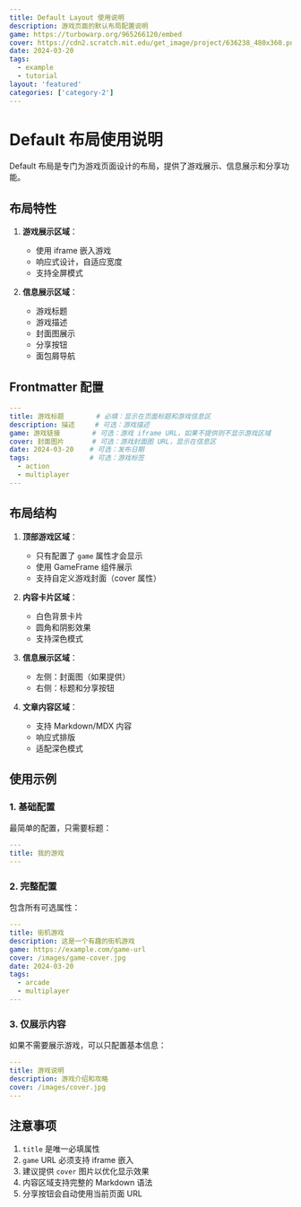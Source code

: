 ```yaml
---
title: Default Layout 使用说明
description: 游戏页面的默认布局配置说明
game: https://turbowarp.org/965266120/embed
cover: https://cdn2.scratch.mit.edu/get_image/project/636238_480x360.png
date: 2024-03-20
tags:
  - example
  - tutorial
layout: 'featured'
categories: ['category-2']
---
```


# Default 布局使用说明

Default 布局是专门为游戏页面设计的布局，提供了游戏展示、信息展示和分享功能。

## 布局特性

1. **游戏展示区域**：
   - 使用 iframe 嵌入游戏
   - 响应式设计，自适应宽度
   - 支持全屏模式

2. **信息展示区域**：
   - 游戏标题
   - 游戏描述
   - 封面图展示
   - 分享按钮
   - 面包屑导航

## Frontmatter 配置

```yaml
---
title: 游戏标题        # 必填：显示在页面标题和游戏信息区
description: 描述     # 可选：游戏描述
game: 游戏链接        # 可选：游戏 iframe URL，如果不提供则不显示游戏区域
cover: 封面图片       # 可选：游戏封面图 URL，显示在信息区
date: 2024-03-20    # 可选：发布日期
tags:               # 可选：游戏标签
  - action
  - multiplayer
---
```

## 布局结构

1. **顶部游戏区域**：
   - 只有配置了 `game` 属性才会显示
   - 使用 GameFrame 组件展示
   - 支持自定义游戏封面（cover 属性）

2. **内容卡片区域**：
   - 白色背景卡片
   - 圆角和阴影效果
   - 支持深色模式

3. **信息展示区域**：
   - 左侧：封面图（如果提供）
   - 右侧：标题和分享按钮

4. **文章内容区域**：
   - 支持 Markdown/MDX 内容
   - 响应式排版
   - 适配深色模式

## 使用示例

### 1. 基础配置

最简单的配置，只需要标题：

```yaml
---
title: 我的游戏
---
```

### 2. 完整配置

包含所有可选属性：

```yaml
---
title: 街机游戏
description: 这是一个有趣的街机游戏
game: https://example.com/game-url
cover: /images/game-cover.jpg
date: 2024-03-20
tags:
  - arcade
  - multiplayer
---
```

### 3. 仅展示内容

如果不需要展示游戏，可以只配置基本信息：

```yaml
---
title: 游戏说明
description: 游戏介绍和攻略
cover: /images/cover.jpg
---
```

## 注意事项

1. `title` 是唯一必填属性
2. `game` URL 必须支持 iframe 嵌入
3. 建议提供 `cover` 图片以优化显示效果
4. 内容区域支持完整的 Markdown 语法
5. 分享按钮会自动使用当前页面 URL
